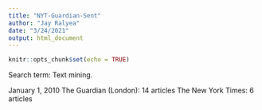 ```yaml
---
title: "NYT-Guardian-Sent"
author: "Jay Ralyea"
date: "3/24/2021"
output: html_document
---
```


```r
knitr::opts_chunk$set(echo = TRUE)
```
Search term: Text mining.

January 1, 2010
The Guardian (London): 14 articles
The New York Times: 6 articles

